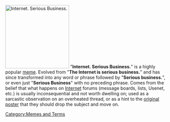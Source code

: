 [[Image:Internet Serious Business.jpg|right|thumb|200px|Internet. Serious Business.]]
"'''Internet. Serious Business.'''" is a highly popular [[meme]]. Evolved from "'''The Internet is serious business.'''" and has since transformed into any word or phrase followed by "'''Serious business.'''", or even just "'''Serious Business'''" with no preceding phrase. Comes from the belief that what happens on [[Internet]] forums (message boards, lists, Usenet, etc.) is usually inconsequential and not worth dwelling on; used as a sarcastic observation on an overheated thread, or as a hint to the [[original poster]] that they should drop the subject and move on.

[[Category:Memes and Terms]]